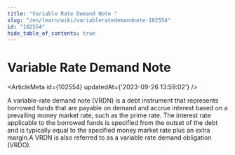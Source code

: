 ```yaml
---
title: "Variable Rate Demand Note "
slug: "/en/learn/wiki/variableratedemandnote-102554"
id: "102554"
hide_table_of_contents: true
---
```



# Variable Rate Demand Note 

<ArticleMeta id={102554} updatedAt={'2023-09-26 13:59:02'} />
<div className='border-solid border-b border-t-0 my-4 border-[var(--ifm-color-gray-300)]' />

A variable-rate demand note (VRDN) is a debt instrument that represents borrowed funds that are payable on demand and accrue interest based on a prevailing money market rate, such as the prime rate. The interest rate applicable to the borrowed funds is specified from the outset of the debt and is typically equal to the specified money market rate plus an extra margin.A VRDN is also referred to as a variable rate demand obligation (VRDO).
